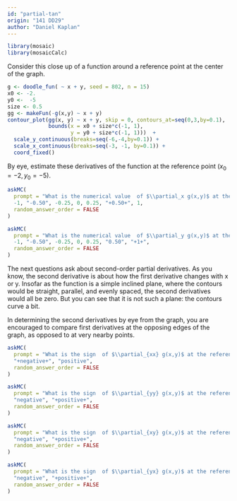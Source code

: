 ```yaml
---
id: "partial-tan"
origin: "141 DD29"
author: "Daniel Kaplan"
---
```


```r

library(mosaic)
library(mosaicCalc)
```


Consider this close up of a function around a reference point at the center of the graph.

```r
g <- doodle_fun( ~ x + y, seed = 802, n = 15)
x0 <- -2.
y0 <-  -5
size <- 0.5
gg <- makeFun(-g(x,y) ~ x + y)
contour_plot(gg(x, y) ~ x + y, skip = 0, contours_at=seq(0,3,by=0.1),
             bounds(x = x0 + size*c(-1, 1),
                    y = y0 + size*c(-1, 1)))  +
  scale_y_continuous(breaks=seq(-6,-4,by=0.1)) +
  scale_x_continuous(breaks=seq(-3, -1, by=0.1)) +
  coord_fixed()
```

By eye, estimate these derivatives of the function at the reference point $(x_0=-2, y_0=-5)$.




```r
askMC(
  prompt = "What is the numerical value  of $\\partial_x g(x,y)$ at the reference point?",
  -1, "-0.50", -0.25, 0, 0.25, "+0.50+", 1,
  random_answer_order = FALSE
)
```

```r
askMC(
  prompt = "What is the numerical value  of $\\partial_y g(x,y)$ at the reference point?",
  -1, "-0.50", -0.25, 0, 0.25, "0.50", "+1+",
  random_answer_order = FALSE
)
```

The next questions ask about second-order  partial derivatives. As you know, the second derivative is about how the first derivative changes with x or y. Insofar as the function is a simple inclined plane, where the contours would be straight, parallel,  and evenly spaced,  the second derivatives would all  be zero. But you can see that it is not such a plane: the contours curve a bit.

In  determining the second derivatives by eye from the graph, you  are encouraged to compare first derivatives at the opposing edges of the graph,  as opposed to at very nearby points.


```r
askMC(
  prompt = "What is the sign  of $\\partial_{xx} g(x,y)$ at the reference point?",
  "+negative+", "positive",
  random_answer_order = FALSE
)
```

```r
askMC(
  prompt = "What is the sign  of $\\partial_{yy} g(x,y)$ at the reference point?",
  "negative", "+positive+",
  random_answer_order = FALSE
)
```

```r
askMC(
  prompt = "What is the sign  of $\\partial_{xy} g(x,y)$ at the reference point?",
  "negative", "+positive+",
  random_answer_order = FALSE
)
```

```r
askMC(
  prompt = "What is the sign  of $\\partial_{yx} g(x,y)$ at the reference point?",
  "negative", "+positive+",
  random_answer_order = FALSE
)
```
